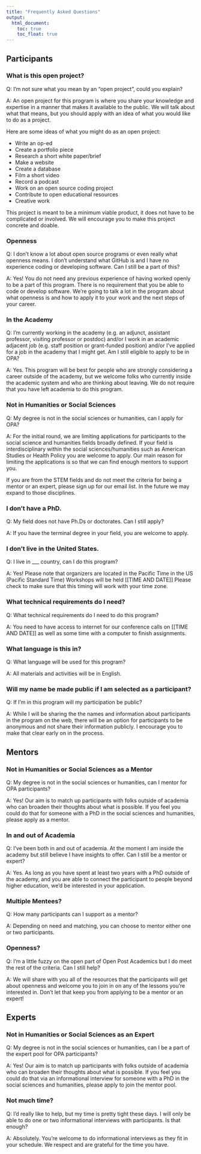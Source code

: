 ```yaml
---
title: "Frequently Asked Questions"
output:
  html_document:
    toc: true
    toc_float: true
---
```


## Participants

### What is this open project?
Q: I'm not sure what you mean by an "open project", could you explain?  

A: An open project for this program is where you share your knowledge and expertise in a manner that makes it available to the public. We will talk about what that means, but you should apply with an idea of what you would like to do as a project. 

Here are some ideas of what you might do as an open project:

* Write an op-ed
* Create a portfolio piece
* Research a short white paper/brief
* Make a website
* Create a database
* Film a short video
* Record a podcast
* Work on an open source coding project
* Contribute to open educational resources 
* Creative work

This project is meant to be a minimum viable product, it does not have to be complicated or involved. We will encourage you to make this project concrete and doable.     

### Openness
Q: I don’t know a lot about open source programs or even really what openness means. I don’t understand what GitHub is and I have no experience coding or developing software. Can I still be a part of this?  

A: Yes! You do not need any previous experience of having worked openly to be a part of this program. There is no requirement that you be able to code or develop software. We’re going to talk a lot in the program about what openness is and how to apply it to your work and the next steps of your career. 

### In the Academy
Q: I’m currently working in the academy (e.g. an adjunct, assistant professor, visiting professor or postdoc) and/or I work in an academic adjacent job (e.g. staff position or grant-funded position) and/or I’ve applied for a job in the academy that I might get. Am I still eligible to apply to be in OPA? 

A: Yes. This program will be best for people who are strongly considering a career outside of the academy, but we welcome folks who currently inside the academic system and who are thinking about leaving. We do not require that you have left academia to do this program. 

### Not in Humanities or Social Sciences
Q: My degree is not in the social sciences or humanities, can I apply for OPA?  

A: For the initial round, we are limiting applications for participants to the social science and humanities fields broadly defined. If your field is interdisciplinary within the social sciences/humanities such as American Studies or Health Policy you are welcome to apply. Our main reason for limiting the applications is so that we can find enough mentors to support you. 

If you are from the STEM fields and do not meet the criteria for being a mentor or an expert, please sign up for our email list. In the future we may expand to those disciplines. 


### I don’t have a PhD. 
Q: My field does not have Ph.Ds or doctorates. Can I still apply?  

A: If you have the terminal degree in your field, you are welcome to apply. 

### I don't live in the United States. 
Q: I live in ___ country, can I do this program?   

A: Yes! Please note that organizers are located in the Pacific Time in the US (Pacific Standard Time) Workshops will be held [[TIME AND DATE]] Please check to make sure that this timing will work with your time zone. 

### What technical requirements do I need?
Q: What technical requirements do I need to do this program?   

A: You need to have access to internet for our conference calls on [[TIME AND DATE]] as well as some time with a computer to finish assignments. 

### What language is this in?
Q: What language will be used for this program?  

A: All materials and activities will be in English. 

### Will my name be made public if I am selected as a participant?
Q: If I’m in this program will my participation be public?  

A: While I will be sharing the the names and information about participants in the program on the web, there will be an option for participants to be anonymous and not share their information publicly. I encourage you to make that clear early on in the process. 

## Mentors 

### Not in Humanities or Social Sciences as a Mentor
Q: My degree is not in the social sciences or humanities, can I mentor for OPA participants?  

A: Yes! Our aim is to match up participants with folks outside of academia who can broaden their thoughts about what is possible. If you feel you could do that for someone with a PhD in the social sciences and humanities, please apply as a mentor. 

### In and out of Academia 
Q: I've been both in and out of academia. At the moment I am inside the academy but still believe I have insights to offer. Can I still be a mentor or expert? 

A: Yes. As long as you have spent at least two years with a PhD outside of the academy, and you are able to connect the participant to people beyond higher education, we'd be interested in your application. 

### Multiple Mentees?
Q: How many participants can I support as a mentor?  

A: Depending on need and matching, you can choose to mentor either one or two participants.  

### Openness? 
Q: I'm a little fuzzy on the open part of Open Post Academics but I do meet the rest of the criteria. Can I still help? 

A: We will share with you all of the resources that the participants will get about openness and welcome you to join in on any of the lessons you're interested in. Don't let that keep you from applying to be a mentor or an expert! 

## Experts 

### Not in Humanities or Social Sciences as an Expert
Q: My degree is not in the social sciences or humanities, can I be a part of the expert pool for OPA participants?  

A: Yes! Our aim is to match up participants with folks outside of academia who can broaden their thoughts about what is possible. If you feel you could do that via an informational interview for someone with a PhD in the social sciences and humanities, please apply to join the mentor pool. 

### Not much time?
Q: I'd really like to help, but my time is pretty tight these days. I will only be able to do one or two informational interviews with participants. Is that enough?  

A: Absolutely. You're welcome to do informational interviews as they fit in your schedule. We respect and are grateful for the time you have.  


